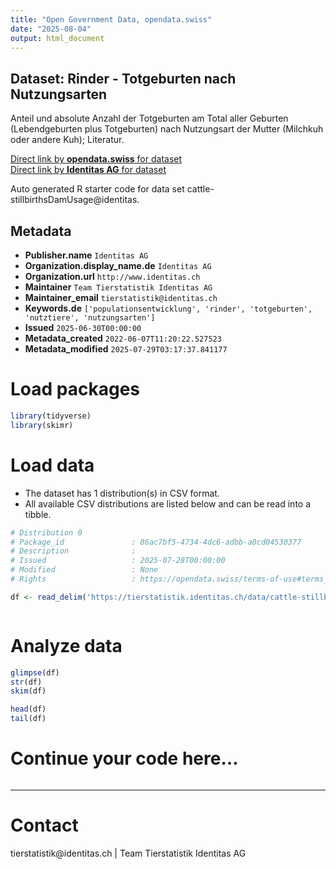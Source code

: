 ```yaml
---
title: "Open Government Data, opendata.swiss"
date: "2025-08-04"
output: html_document
---
```


## Dataset: Rinder - Totgeburten nach Nutzungsarten

Anteil und absolute Anzahl der Totgeburten am Total aller Geburten (Lebendgeburten plus Totgeburten) nach Nutzungsart der Mutter (Milchkuh oder andere Kuh); Literatur.

[Direct link by **opendata.swiss** for dataset](https://opendata.swiss/de/dataset/rinder-totgeburten-nach-nutzungsarten)<br>
[Direct link by **Identitas AG** for dataset](https://tierstatistik.identitas.ch/)

Auto generated R starter code for data set cattle-stillbirthsDamUsage@identitas.

## Metadata

- **Publisher.name** `Identitas AG`
- **Organization.display_name.de** `Identitas AG`
- **Organization.url** `http://www.identitas.ch`
- **Maintainer** `Team Tierstatistik Identitas AG`
- **Maintainer_email** `tierstatistik@identitas.ch`
- **Keywords.de** `['populationsentwicklung', 'rinder', 'totgeburten', 'nutztiere', 'nutzungsarten']`
- **Issued** `2025-06-30T00:00:00`
- **Metadata_created** `2022-06-07T11:20:22.527523`
- **Metadata_modified** `2025-07-29T03:17:37.841177`


# Load packages

```r

library(tidyverse)
library(skimr)

```

# Load data

-   The dataset has 1 distribution(s) in CSV format.
-   All available CSV distributions are listed below and can be read into a tibble.

```r

# Distribution 0
# Package_id               : 86ac7bf5-4734-4dc6-adbb-a0cd04530377
# Description              : 
# Issued                   : 2025-07-28T00:00:00
# Modified                 : None
# Rights                   : https://opendata.swiss/terms-of-use#terms_by

df <- read_delim('https://tierstatistik.identitas.ch/data/cattle-stillbirthsDamUsage.csv')



```

# Analyze data

```r

glimpse(df)
str(df)
skim(df)

head(df)
tail(df)

```

# Continue your code here...

```r

```

------------------------------------------------------------------------

# Contact

tierstatistik@identitas.ch | Team Tierstatistik Identitas AG
